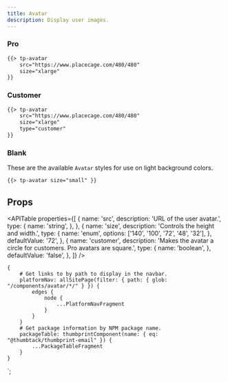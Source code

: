 ```yaml
---
title: Avatar
description: Display user images.
---
```



<ComponentHeader data={props.data} />

### Pro

```email
{{> tp-avatar
    src="https://www.placecage.com/480/480"
    size="xlarge"
}}
```

### Customer

```email
{{> tp-avatar
    src="https://www.placecage.com/480/480"
    size="xlarge"
    type="customer"
}}
```

### Blank

These are the available `Avatar` styles for use on light background colors.

```email
{{> tp-avatar size="small" }}
```

## Props

<APITable
    properties={[
        {
            name: 'src',
            description: 'URL of the user avatar.',
            type: {
                name: 'string',
            },
        },
        {
            name: 'size',
            description: 'Controls the height and width.',
            type: {
                name: 'enum',
                options: ['140', '100', '72', '48', '32'],
            },
            defaultValue: '72',
        },
        {
            name: 'customer',
            description: 'Makes the avatar a circle for customers. Pro avatars are square.',
            type: {
                name: 'boolean',
            },
            defaultValue: 'false',
        },
    ]}
/>

<ComponentFooter data={props.data} />

    {
        # Get links to by path to display in the navbar.
        platformNav: allSitePage(filter: { path: { glob: "/components/avatar/*/" } }) {
            edges {
                node {
                    ...PlatformNavFragment
                }
            }
        }
        # Get package information by NPM package name.
        packageTable: thumbprintComponent(name: { eq: "@thumbtack/thumbprint-email" }) {
            ...PackageTableFragment
        }
    }
`;

